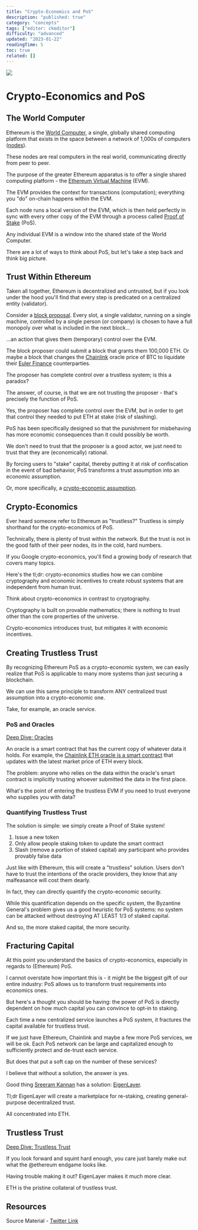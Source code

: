 ```yaml
---
title: "Crypto-Economics and PoS"
description: "published: true"
category: "concepts"
tags: ["editor: ckeditor"]
difficulty: "advanced"
updated: "2023-01-22"
readingTime: 5
toc: true
related: []
---
```


![](/images/crypto-economics-banner.png)

# Crypto-Economics and PoS

## The World Computer

Ethereum is the [World Computer](https://inevitableeth.com/home/ethereum/world-computer), a single, globally shared computing platform that exists in the space between a network of 1,000s of computers ([nodes](https://inevitableeth.com/home/ethereum/network/node)). 

These nodes are real computers in the real world, communicating directly from peer to peer. 

The purpose of the greater Ethereum apparatus is to offer a single shared computing platform - the [Ethereum Virtual Machine](https://inevitableeth.com/home/ethereum/evm) (EVM).

The EVM provides the context for transactions (computation); everything you "do" on-chain happens within the EVM.

Each node runs a local version of the EVM, which is then held perfectly in sync with every other copy of the EVM through a process called [Proof of Stake](https://inevitableeth.com/home/ethereum/network/consensus/pos) (PoS).

Any individual EVM is a window into the shared state of the World Computer.

There are a lot of ways to think about PoS, but let's take a step back and think big picture.

## Trust Within Ethereum

Taken all together, Ethereum is decentralized and untrusted, but if you look under the hood you'll find that every step is predicated on a centralized entity (validator).

Consider a [block proposal](/ethereum/network/consensus/block-proposal). Every slot, a single validator, running on a single machine, controlled by a single person (or company) is chosen to have a full monopoly over what is included in the next block...

...an action that gives them (temporary) control over the EVM.

The block proposer could submit a block that grants them 100,000 ETH. Or maybe a block that changes the [Chainlink](https://chain.link/) oracle price of BTC to liquidate their [Euler Finance](https://www.euler.finance/) counterparties.

The proposer has complete control over a trustless system; is this a paradox?

The answer, of course, is that we are not trusting the proposer - that's precisely the function of PoS.

Yes, the proposer has complete control over the EVM, but in order to get that control they needed to put ETH at stake (risk of slashing).

PoS has been specifically designed so that the punishment for misbehaving has more economic consequences than it could possibly be worth.

We don't need to trust that the proposer is a good actor, we just need to trust that they are (economically) rational.

By forcing users to "stake" capital, thereby putting it at risk of confiscation in the event of bad behavior, PoS transforms a trust assumption into an economic assumption.

Or, more specifically, a [crypto-economic assumption](https://www.youtube.com/watch?v=pKqdjaH1dRo).

## Crypto-Economics

Ever heard someone refer to Ethereum as "trustless?" Trustless is simply shorthand for the crypto-economics of PoS.

Technically, there is plenty of trust within the network. But the trust is not in the good faith of their peer nodes, its in the cold, hard numbers.

If you Google crypto-economics, you'll find a growing body of research that covers many topics.

Here's the tl;dr: crypto-economics studies how we can combine cryptography and economic incentives to create robust systems that are independent from human trust.

Think about crypto-economics in contrast to cryptography.

Cryptography is built on provable mathematics; there is nothing to trust other than the core properties of the universe.

Crypto-economics introduces trust, but mitigates it with economic incentives.

## Creating Trustless Trust

By recognizing Ethereum PoS as a crypto-economic system, we can easily realize that PoS is applicable to many more systems than just securing a blockchain.

We can use this same principle to transform ANY centralized trust assumption into a crypto-economic one.

Take, for example, an oracle service.

### PoS and Oracles

[Deep Dive: Oracles](/concepts/oracle)

An oracle is a smart contract that has the current copy of whatever data it holds. For example, the [Chainlink ETH oracle is a smart contract](https://etherscan.io/address/0x5f4ec3df9cbd43714fe2740f5e3616155c5b8419) that updates with the latest market price of ETH every block.

The problem: anyone who relies on the data within the oracle's smart contract is implicitly trusting whoever submitted the data in the first place.

What's the point of entering the trustless EVM if you need to trust everyone who supplies you with data?

### Quantifying Trustless Trust

The solution is simple: we simply create a Proof of Stake system!

1.  Issue a new token
2.  Only allow people staking token to update the smart contract
3.  Slash (remove a portion of staked capital) any participant who provides provably false data

Just like with Ethereum, this will create a "trustless" solution. Users don't have to trust the intentions of the oracle providers, they know that any malfeasance will cost them dearly.

In fact, they can directly quantify the crypto-economic security.

While this quantification depends on the specific system, the Byzantine General's problem gives us a good heuristic for PoS systems: no system can be attacked without destroying AT LEAST 1/3 of staked capital.

And so, the more staked capital, the more security.

## Fracturing Capital

At this point you understand the basics of crypto-economics, especially in regards to (Ethereum) PoS.

I cannot overstate how important this is - it might be the biggest gift of our entire industry: PoS allows us to transform trust requirements into economics ones.

But here's a thought you should be having: the power of PoS is directly dependent on how much capital you can convince to opt-in to staking.

Each time a new centralized service launches a PoS system, it fractures the capital available for trustless trust.

If we just have Ethereum, Chainlink and maybe a few more PoS services, we will be ok. Each PoS network can be large and capitalized enough to sufficiently protect and de-trust each service.

But does that put a soft cap on the number of these services?

I believe that without a solution, the answer is yes. 

Good thing [Sreeram Kannan](https://twitter.com/sreeramkannan) has a solution: [EigenLayer](/ethereum/upgrades/middleware/eigenlayer).

Tl;dr EigenLayer will create a marketplace for re-staking, creating general-purpose decentralized trust.

All concentrated into ETH.

## Trustless Trust

[Deep Dive: Trustless Trust](/ethereum/world-computer/endgame/trustless-trust)

If you look forward and squint hard enough, you care just barely make out what the @ethereum endgame looks like.

Having trouble making it out? EigenLayer makes it much more clear.

ETH is the pristine collateral of trustless trust.

## Resources

Source Material - [Twitter Link](https://twitter.com/SalomonCrypto/status/1617331111457361926)

